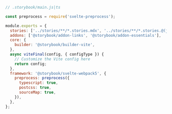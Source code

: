 ```js
// .storybook/main.js|ts

const preprocess = require('svelte-preprocess');

module.exports = {
  stories: ['../stories/**/*.stories.mdx', '../stories/**/*.stories.@(js|jsx|ts|tsx)'],
  addons: ['@storybook/addon-links', '@storybook/addon-essentials'],
  core: {
    builder: '@storybook/builder-vite',
  },
  async viteFinal(config, { configType }) {
    // Customize the Vite config here
    return config;
  },
  framework: '@storybook/svelte-webpack5', {
    preprocess: preprocess({
      typescript: true,
      postcss: true,
      sourceMap: true,
    }),
  },
};
```